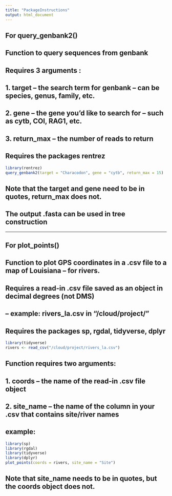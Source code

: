 ```yaml
---
title: "PackageInstructions"
output: html_document
---
```


## For query_genbank2()
## Function to query sequences from genbank
## Requires 3 arguments :
## 1. target -- the search term for genbank -- can be species, genus, family, etc.
## 2. gene -- the gene you'd like to search for -- such as cytb, COI, RAG1, etc.
## 3. return_max -- the number of reads to return 

## Requires the packages rentrez 


```r
library(rentrez)
query_genbank2(target = "Characodon", gene = "cytb", return_max = 15)
```
## Note that the target and gene need to be in quotes, return_max does not.
## The output .fasta can be used in tree construction

--------------------------------------------------------
## For plot_points()
## Function to plot  GPS coordinates in a .csv file to a map of Louisiana -- for rivers.
## Requires a read-in .csv file saved as an object in decimal degrees (not DMS)
## -- example: rivers_la.csv in "/cloud/project/"

## Requires the packages sp, rgdal, tidyverse, dplyr

```r
library(tidyverse)
rivers <- read_csv("/cloud/project/rivers_la.csv")
```

## Function requires two arguments:
## 1. coords -- the name of the read-in .csv file object
## 2. site_name -- the name of the column in your .csv that contains site/river names

## example:
```r
library(sp)
library(rgdal)
library(tidyverse)
library(dplyr)
plot_points(coords = rivers, site_name = "Site")
```
## Note that site_name needs to be in quotes, but the coords object does not.

